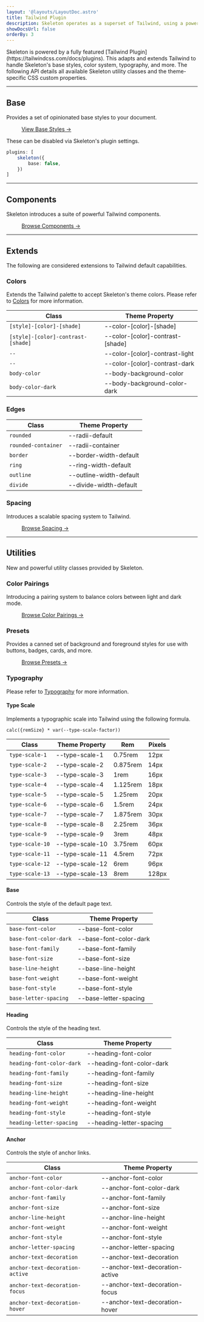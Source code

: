 ```yaml
---
layout: '@layouts/LayoutDoc.astro'
title: Tailwind Plugin
description: Skeleton operates as a superset of Tailwind, using a powerful plugin to extend utility classes and styles.
showDocsUrl: false
orderBy: 3
---
```



<p class="type-scale-5">Skeleton is powered by a fully featured [Tailwind Plugin](https://tailwindcss.com/docs/plugins). This adapts and extends Tailwind to handle Skeleton's base styles, color system, typography, and more. The following API details all available Skeleton utility classes and the theme-specific CSS custom properties.</p>

---

## Base

Provides a set of opinionated base styles to your document.

<figure class="card-enhanced-gradient p-8 flex justify-center">
	<a class="btn preset-filled" href="https://github.com/skeletonlabs/skeleton/blob/next/packages/skeleton/src/plugin/base/core.css" target="_blank">View Base Styles &rarr;</a>
</figure>

These can be disabled via Skeleton's plugin settings.

```ts title="tailwind.config"
plugins: [
    skeleton({
        base: false,
    })
]
```

---

## Components

Skeleton introduces a suite of powerful Tailwind components.

<figure class="card-enhanced-gradient p-8 flex justify-center">
	<a href="/tailwind/badges" class="btn preset-filled">Browse Components &rarr;</a>
</figure>

---

## Extends

The following are considered extensions to Tailwind default capabilities.

### Colors

Extends the Tailwind palette to accept Skeleton's theme colors. Please refer to <a class="anchor" href="/design/colors">Colors</a> for more information.

| Class                              | Theme Property                   |
| ---------------------------------- | -------------------------------- |
| `[style]-[color]-[shade]`          | --color-[color]-[shade]          |
| `[style]-[color]-contrast-[shade]` | --color-[color]-contrast-[shade] |
| `--`                               | --color-[color]-contrast-light   |
| `--`                               | --color-[color]-contrast-dark    |
| `body-color`                       | --body-background-color          |
| `body-color-dark`                  | --body-background-color-dark     |

### Edges

| Class                | Theme Property          |
| -------------------- | ----------------------- |
| `rounded`            | --radii-default         |
| `rounded-container`  | --radii-container       |
| `border`             | --border-width-default  |
| `ring`               | --ring-width-default    |
| `outline`            | --outline-width-default |
| `divide`             | --divide-width-default  |

### Spacing

Introduces a scalable spacing system to Tailwind.

<figure class="card-enhanced-gradient p-8 flex justify-center">
	<a href="/design/spacing" class="btn preset-filled">Browse Spacing &rarr;</a>
</figure>

---

## Utilities

New and powerful utility classes provided by Skeleton.

### Color Pairings

Introducing a pairing system to balance colors between light and dark mode.

<figure class="card-enhanced-gradient p-8 flex justify-center">
	<a href="/design/colors#pairings" class="btn preset-filled">Browse Color Pairings &rarr;</a>
</figure>

### Presets

Provides a canned set of background and foreground styles for use with buttons, badges, cards, and more.

<figure class="card-enhanced-gradient p-8 flex justify-center">
	<a href="/design/presets" class="btn preset-filled">Browse Presets &rarr;</a>
</figure>

### Typography

Please refer to [Typography](/design/typography) for more information.

#### Type Scale

Implements a typographic scale into Tailwind using the following formula.

```plaintext
calc({remSize} * var(--type-scale-factor))
```

| Class | Theme Property | Rem | Pixels |
| --- | --- | --- | --- |
| `type-scale-1` | --type-scale-1 | 0.75rem | 12px |
| `type-scale-2` | --type-scale-2 | 0.875rem | 14px |
| `type-scale-3` | --type-scale-3 | 1rem | 16px |
| `type-scale-4` | --type-scale-4 | 1.125rem | 18px |
| `type-scale-5` | --type-scale-5 | 1.25rem | 20px |
| `type-scale-6` | --type-scale-6 | 1.5rem | 24px |
| `type-scale-7` | --type-scale-7 | 1.875rem | 30px |
| `type-scale-8` | --type-scale-8 | 2.25rem | 36px |
| `type-scale-9` | --type-scale-9 | 3rem | 48px |
| `type-scale-10` | --type-scale-10 | 3.75rem | 60px |
| `type-scale-11` | --type-scale-11 | 4.5rem | 72px |
| `type-scale-12` | --type-scale-12 | 6rem | 96px |
| `type-scale-13` | --type-scale-13 | 8rem | 128px |

#### Base

Controls the style of the default page text.

| Class  | Theme Property  |
| --- | --- |
| `base-font-color` | --base-font-color |
| `base-font-color-dark` | --base-font-color-dark |
| `base-font-family` | --base-font-family |
| `base-font-size` | --base-font-size |
| `base-line-height` | --base-line-height |
| `base-font-weight` | --base-font-weight |
| `base-font-style` | --base-font-style |
| `base-letter-spacing` | --base-letter-spacing |

#### Heading

Controls the style of the heading text.

| Class  | Theme Property  |
| --- | --- |
| `heading-font-color` | --heading-font-color |
| `heading-font-color-dark` | --heading-font-color-dark |
| `heading-font-family` | --heading-font-family |
| `heading-font-size` | --heading-font-size |
| `heading-line-height` | --heading-line-height |
| `heading-font-weight` | --heading-font-weight |
| `heading-font-style` | --heading-font-style |
| `heading-letter-spacing` | --heading-letter-spacing |

#### Anchor

Controls the style of anchor links.

| Class  | Theme Property  |
| --- | --- |
| `anchor-font-color` | --anchor-font-color |
| `anchor-font-color-dark` | --anchor-font-color-dark |
| `anchor-font-family` | --anchor-font-family |
| `anchor-font-size` | --anchor-font-size |
| `anchor-line-height` | --anchor-line-height |
| `anchor-font-weight` | --anchor-font-weight |
| `anchor-font-style` | --anchor-font-style |
| `anchor-letter-spacing` | --anchor-letter-spacing |
| `anchor-text-decoration` | --anchor-text-decoration |
| `anchor-text-decoration-active` | --anchor-text-decoration-active |
| `anchor-text-decoration-focus` | --anchor-text-decoration-focus |
| `anchor-text-decoration-hover` | --anchor-text-decoration-hover |